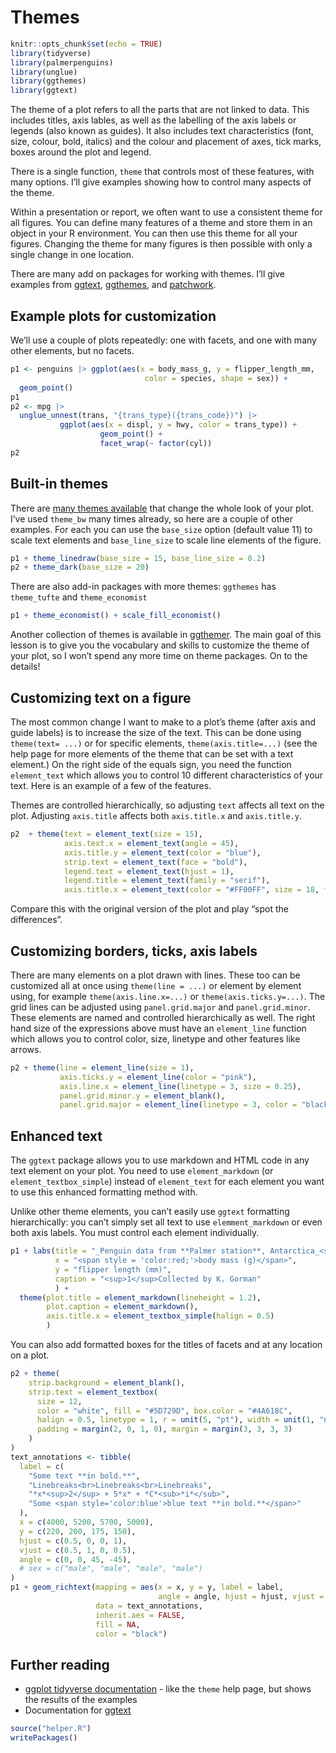 # Themes {#theme}

```r
knitr::opts_chunk$set(echo = TRUE)
library(tidyverse)
library(palmerpenguins)
library(unglue)
library(ggthemes)
library(ggtext)
```

The theme of a plot refers to all the parts that are not linked to data. This includes titles, axis lables, as well as the labelling of the axis labels or legends (also known as guides). It also includes text characteristics (font, size, colour, bold, italics) and the colour and placement of axes, tick marks, boxes around the plot and legend.

There is a single function, `theme` that controls most of these features, with many options. I'll give examples showing how to control many aspects of the theme.

Within a presentation or report, we often want to use a consistent theme for all figures. You can define many features of a theme and store them in an object in your R environment. You can then use this theme for all your figures. Changing the theme for many figures is then possible with only a single change in one location.

There are many add on packages for working with themes. I'll give examples from [ggtext](), [ggthemes](), and [patchwork]().

## Example plots for customization

We'll use a couple of plots repeatedly: one with facets, and one with many other elements, but no facets.

```r
p1 <- penguins |> ggplot(aes(x = body_mass_g, y = flipper_length_mm, 
                              color = species, shape = sex)) + 
  geom_point()
p1
p2 <- mpg |> 
  unglue_unnest(trans, "{trans_type}({trans_code})") |>
           ggplot(aes(x = displ, y = hwy, color = trans_type)) +
                    geom_point() +
                    facet_wrap(~ factor(cyl))
p2
```

## Built-in themes

There are [many themes available](https://ggplot2.tidyverse.org/reference/ggtheme.html) that change the whole look of your plot. I've used `theme_bw` many times already, so here are a couple of other examples. For each you can use the `base_size` option (default value 11) to scale text elements and `base_line_size` to scale line elements of the figure.

```r
p1 + theme_linedraw(base_size = 15, base_line_size = 0.2)
p2 + theme_dark(base_size = 20)
```

There are also add-in packages with more themes: `ggthemes` has `theme_tufte` and `theme_economist`

```r
p1 + theme_economist() + scale_fill_economist()
```

Another collection of themes is available in [ggthemer](https://github.com/Mikata-Project/ggthemr). The main goal of this lesson is to give you the vocabulary and skills to customize the theme of your plot, so I won't spend any more time on theme packages. On to the details!

## Customizing text on a figure

The most common change I want to make to a plot's theme (after axis and guide labels) is to increase the size of the text. This can be done using `theme(text= ...)` or for specific elements, `theme(axis.title=...)` (see the help page for more elements of the theme that can be set with a text element.) On the right side of the equals sign, you need the function `element_text` which allows you to control 10 different characteristics of your text. Here is an example of a few of the features.

Themes are controlled hierarchically, so adjusting `text` affects all text on the plot. Adjusting `axis.title` affects both `axis.title.x` and `axis.title.y`.

```r
p2  + theme(text = element_text(size = 15),
            axis.text.x = element_text(angle = 45),
            axis.title.y = element_text(color = "blue"),
            strip.text = element_text(face = "bold"),
            legend.text = element_text(hjust = 1),
            legend.title = element_text(family = "serif"),
            axis.title.x = element_text(color = "#FF00FF", size = 18, face = "italic", family = "mono"))
```

Compare this with the original version of the plot and play "spot the differences".


## Customizing borders, ticks, axis labels

There are many elements on a plot drawn with lines. These too can be customized all at once using `theme(line = ...)` or element by element using, for example `theme(axis.line.x=...)` or `theme(axis.ticks.y=...)`. The grid lines can be adjusted using `panel.grid.major` and `panel.grid.minor`. These elements are named and controlled hierarchically as well. The right hand size of the expressions above must have an `element_line` function which allows you to control color, size, linetype and other features like arrows. 

```r
p2 + theme(line = element_line(size = 1),
           axis.ticks.y = element_line(color = "pink"),
           axis.line.x = element_line(linetype = 3, size = 0.25),
           panel.grid.minor.y = element_blank(),
           panel.grid.major = element_line(linetype = 3, color = "black", size = 0.25))
```

## Enhanced text

The `ggtext` package allows you to use markdown and HTML code in any text element on your plot. You need to use `element_markdown` (or `element_textbox_simple`) instead of `element_text` for each element you want to use this enhanced formatting method with.

Unlike other theme elements, you can't easily use `ggtext` formatting hierarchically: you can't simply set all text to use `elemment_markdown` or even both axis labels. You must control each element individually.

```r
p1 + labs(title = "_Penguin data from **Palmer station**, Antarctica_<sup>1</sup>",
          x = "<span style = 'color:red;'>body mass (g)</span>",
          y = "flipper length (mm)",
          caption = "<sup>1</sup>Collected by K. Gorman"
          ) + 
  theme(plot.title = element_markdown(lineheight = 1.2),
        plot.caption = element_markdown(),
        axis.title.x = element_textbox_simple(halign = 0.5)
        )
```

You can also add formatted boxes for the titles of facets and at any location on a plot.

```r
p2 + theme(
    strip.background = element_blank(),
    strip.text = element_textbox(
      size = 12,
      color = "white", fill = "#5D729D", box.color = "#4A618C",
      halign = 0.5, linetype = 1, r = unit(5, "pt"), width = unit(1, "npc"),
      padding = margin(2, 0, 1, 0), margin = margin(3, 3, 3, 3)
    )
)
text_annotations <- tibble(
  label = c(
    "Some text **in bold.**",
    "Linebreaks<br>Linebreaks<br>Linebreaks",
    "*x*<sup>2</sup> + 5*x* + *C*<sub>*i*</sub>",
    "Some <span style='color:blue'>blue text **in bold.**</span>"
  ),
  x = c(4000, 5200, 5700, 5000),
  y = c(220, 200, 175, 150),
  hjust = c(0.5, 0, 0, 1),
  vjust = c(0.5, 1, 0, 0.5),
  angle = c(0, 0, 45, -45),
  # sex = c("male", "male", "male", "male")
)
p1 + geom_richtext(mapping = aes(x = x, y = y, label = label,
                                 angle = angle, hjust = hjust, vjust = vjust),
                   data = text_annotations,
                   inherit.aes = FALSE,
                   fill = NA,
                   color = "black")
```


## Further reading

* [ggplot tidyverse documentation](https://ggplot2.tidyverse.org/reference/theme.html) - like the `theme` help page, but shows the results of the examples
* Documentation for [ggtext](https://github.com/wilkelab/ggtext)

```r
source("helper.R")
writePackages()
```

